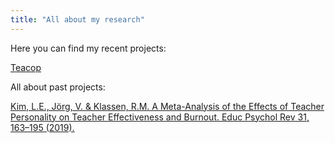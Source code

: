 ```yaml
---
title: "All about my research"
---
```


Here you can find my recent projects:

[Teacop](https://www.dipf.de/de/forschung/aktuelle-projekte/lehrkraefte-und-die-covid-19-pandemie)

All about past projects:

[Kim, L.E., Jörg, V. & Klassen, R.M. A Meta-Analysis of the Effects of Teacher Personality on Teacher Effectiveness and Burnout. Educ Psychol Rev 31, 163--195 (2019).](https://link-springer-com.ezproxy.dipf.de/article/10.1007/s10648-018-9458-2)
